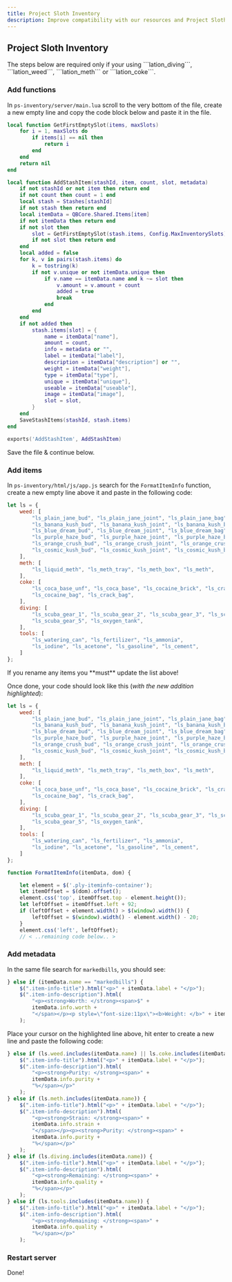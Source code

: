```yaml
---
title: Project Sloth Inventory
description: Improve compatibility with our resources and Project Sloth Inventory
---
```



## Project Sloth Inventory

<Callout type="warning" emoji="⚠️">
    The steps below are required only if your using ```lation_diving```, ```lation_weed```, ```lation_meth``` or ```lation_coke```.
</Callout>

<Steps>

### Add functions

In ```ps-inventory/server/main.lua``` scroll to the very bottom of the file, create a new empty line and copy the code block below and paste it in the file.

```lua copy filename="ps-inventory/server/main.lua"
local function GetFirstEmptySlot(items, maxSlots)
    for i = 1, maxSlots do
        if items[i] == nil then
            return i
        end
    end
    return nil
end

local function AddStashItem(stashId, item, count, slot, metadata)
    if not stashId or not item then return end
    if not count then count = 1 end
    local stash = Stashes[stashId]
    if not stash then return end
    local itemData = QBCore.Shared.Items[item]
    if not itemData then return end
    if not slot then
        slot = GetFirstEmptySlot(stash.items, Config.MaxInventorySlots)
        if not slot then return end
    end
    local added = false
    for k, v in pairs(stash.items) do
        k = tostring(k)
        if not v.unique or not itemData.unique then
            if v.name == itemData.name and k ~= slot then
                v.amount = v.amount + count
                added = true
                break
            end
        end
    end
    if not added then
        stash.items[slot] = {
            name = itemData["name"],
            amount = count,
            info = metadata or "",
            label = itemData["label"],
            description = itemData["description"] or "",
            weight = itemData["weight"],
            type = itemData["type"],
            unique = itemData["unique"],
            useable = itemData["useable"],
            image = itemData["image"],
            slot = slot,
        }
    end
    SaveStashItems(stashId, stash.items)
end

exports('AddStashItem', AddStashItem)
```

Save the file & continue below.

### Add items

In ```ps-inventory/html/js/app.js``` search for the ```FormatItemInfo``` function, create a new empty line above it and paste in the following code:

```js copy filename="ps-inventory/html/js/app.js"
let ls = {
    weed: [
        "ls_plain_jane_bud", "ls_plain_jane_joint", "ls_plain_jane_bag",
        "ls_banana_kush_bud", "ls_banana_kush_joint", "ls_banana_kush_bag",
        "ls_blue_dream_bud", "ls_blue_dream_joint", "ls_blue_dream_bag",
        "ls_purple_haze_bud", "ls_purple_haze_joint", "ls_purple_haze_bag",
        "ls_orange_crush_bud", "ls_orange_crush_joint", "ls_orange_crush_bag",
        "ls_cosmic_kush_bud", "ls_cosmic_kush_joint", "ls_cosmic_kush_bag",
    ],
    meth: [
        "ls_liquid_meth", "ls_meth_tray", "ls_meth_box", "ls_meth",
    ],
    coke: [
        "ls_coca_base_unf", "ls_coca_base", "ls_cocaine_brick", "ls_crack_brick",
        "ls_cocaine_bag", "ls_crack_bag",
    ],
    diving: [
        "ls_scuba_gear_1", "ls_scuba_gear_2", "ls_scuba_gear_3", "ls_scuba_gear_4",
        "ls_scuba_gear_5", "ls_oxygen_tank",
    ],
    tools: [
        "ls_watering_can", "ls_fertilizer", "ls_ammonia",
        "ls_iodine", "ls_acetone", "ls_gasoline", "ls_cement",
    ]
};
```

<Callout type="error" emoji="⛔">
    If you rename any items you **must** update the list above!
</Callout>

Once done, your code should look like this (*with the new addition highlighted*):

```js filename="ps-inventory/html/js/app.js" {1-25}
let ls = {
    weed: [
        "ls_plain_jane_bud", "ls_plain_jane_joint", "ls_plain_jane_bag",
        "ls_banana_kush_bud", "ls_banana_kush_joint", "ls_banana_kush_bag",
        "ls_blue_dream_bud", "ls_blue_dream_joint", "ls_blue_dream_bag",
        "ls_purple_haze_bud", "ls_purple_haze_joint", "ls_purple_haze_bag",
        "ls_orange_crush_bud", "ls_orange_crush_joint", "ls_orange_crush_bag",
        "ls_cosmic_kush_bud", "ls_cosmic_kush_joint", "ls_cosmic_kush_bag",
    ],
    meth: [
        "ls_liquid_meth", "ls_meth_tray", "ls_meth_box", "ls_meth",
    ],
    coke: [
        "ls_coca_base_unf", "ls_coca_base", "ls_cocaine_brick", "ls_crack_brick",
        "ls_cocaine_bag", "ls_crack_bag",
    ],
    diving: [
        "ls_scuba_gear_1", "ls_scuba_gear_2", "ls_scuba_gear_3", "ls_scuba_gear_4",
        "ls_scuba_gear_5", "ls_oxygen_tank",
    ],
    tools: [
        "ls_watering_can", "ls_fertilizer", "ls_ammonia",
        "ls_iodine", "ls_acetone", "ls_gasoline", "ls_cement",
    ]
};

function FormatItemInfo(itemData, dom) {

    let element = $('.ply-iteminfo-container');
    let itemOffset = $(dom).offset();
    element.css('top', itemOffset.top - element.height());
    let leftOffset = itemOffset.left + 92;
    if (leftOffset + element.width() > $(window).width()) {
        leftOffset = $(window).width() - element.width() - 20;
    }
    element.css('left', leftOffset);
    // < ..remaining code below.. >
```
 
### Add metadata
In the same file search for ```markedbills```, you should see:
```js copy filename="ps-inventory/html/js/app.js" {7}
} else if (itemData.name == "markedbills") {
    $(".item-info-title").html("<p>" + itemData.label + "</p>");
    $(".item-info-description").html(
        "<p><strong>Worth: </strong><span>$" +
        itemData.info.worth +
        "</span></p><p style=\"font-size:11px\"><b>Weight: </b>" + itemData.weight + " | <b>Amount: </b> " + itemData.amount + " | <b>Quality: </b> " + "<a style=\"font-size:11px;color:green\">" + Math.floor(itemData.info.quality) + "</a>"
    );
```

Place your cursor on the highlighted line above, hit enter to create a new line and paste the following code:
```js copy filename="ps-inventory/html/js/app.js"
} else if (ls.weed.includes(itemData.name) || ls.coke.includes(itemData.name)) {
    $(".item-info-title").html("<p>" + itemData.label + "</p>");
    $(".item-info-description").html(
        "<p><strong>Purity: </strong><span>" +
        itemData.info.purity +
        "%</span></p>"
    );
} else if (ls.meth.includes(itemData.name)) {
    $(".item-info-title").html("<p>" + itemData.label + "</p>");
    $(".item-info-description").html(
        "<p><strong>Strain: </strong><span>" +
        itemData.info.strain +
        "</span></p><p><strong>Purity: </strong><span>" +
        itemData.info.purity +
        "%</span></p>"
    );
} else if (ls.diving.includes(itemData.name)) {
    $(".item-info-title").html("<p>" + itemData.label + "</p>");
    $(".item-info-description").html(
        "<p><strong>Remaining: </strong><span>" +
        itemData.info.quality +
        "%</span></p>"
    );
} else if (ls.tools.includes(itemData.name)) {
    $(".item-info-title").html("<p>" + itemData.label + "</p>");
    $(".item-info-description").html(
        "<p><strong>Remaining: </strong><span>" +
        itemData.info.quality +
        "%</span></p>"
    );
```

### Restart server
Done!

</Steps>